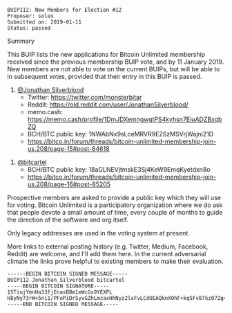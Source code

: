 <pre>
BUIP112: New Members for Election #12
Proposer: solex
Submitted on: 2019-01-11
Status: passed
</pre>

Summary

This BUIP lists the new applications for Bitcoin Unlimited membership received since the previous membership BUIP vote, and by 11 January 2019. New members are not able to vote on the current BUIPs, but will be able to in subsequent votes, provided that their entry in this BUIP is passed.

# [[https://bitco.in/forum/members/9905/|@Jonathan Silverblood]]
#*Twitter: https://twitter.com/monsterbitar
#*Reddit: https://old.reddit.com/user/JonathanSilverblood/
#*memo.cash: https://memo.cash/profile/1DmJDXemngwgtPS4kyhsn7EiuADZBxqbZQ
#*BCH/BTC public key: 1NWAbNx9sLceMRVR9E2SzMSVrjWajni21D
#*https://bitco.in/forum/threads/bitcoin-unlimited-membership-join-us.208/page-15#post-84618

#[[https://bitco.in/forum/members/337/|@bitcartel]]
#*BCH/BTC public key: 18aGLNEVjtmskE3Sj4KeW9EmqKyetdxn8o
#*https://bitco.in/forum/threads/bitcoin-unlimited-membership-join-us.208/page-16#post-85205

Prospective members are asked to provide a public key which they will use for voting. Bitcoin Unlimited is a participatory organization where we do ask that people devote a small amount of time, every couple of months to guide the direction of the software and org itself.

Only legacy addresses are used in the voting system at present.

More links to external posting history (e.g. Twitter, Medium, Facebook, Reddit) are welcome, and I'll add them here. In the current adversarial climate the links prove helpful to existing members to make their evaluation.

<pre>
------BEGIN BITCOIN SIGNED MESSAGE-----
BUIP112 Jonathan_Silverblood bitcartel
-----BEGIN BITCOIN SIGNATURE-----
15TiujYmnHa33fjEnasBBm1eWcGx9YEXPL
H8yNy73rW+5ni1/PFoPiDrSyvGZhLmzaxHhNyz2lxFvLCdUEAQknX0hF+kq5Fv87kz07Zg4anFunFF4LoOi4RGg=
-----END BITCOIN SIGNED MESSAGE-----
</pre>
